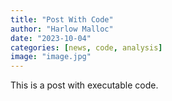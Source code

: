 ```yaml
---
title: "Post With Code"
author: "Harlow Malloc"
date: "2023-10-04"
categories: [news, code, analysis]
image: "image.jpg"
---
```


This is a post with executable code.
